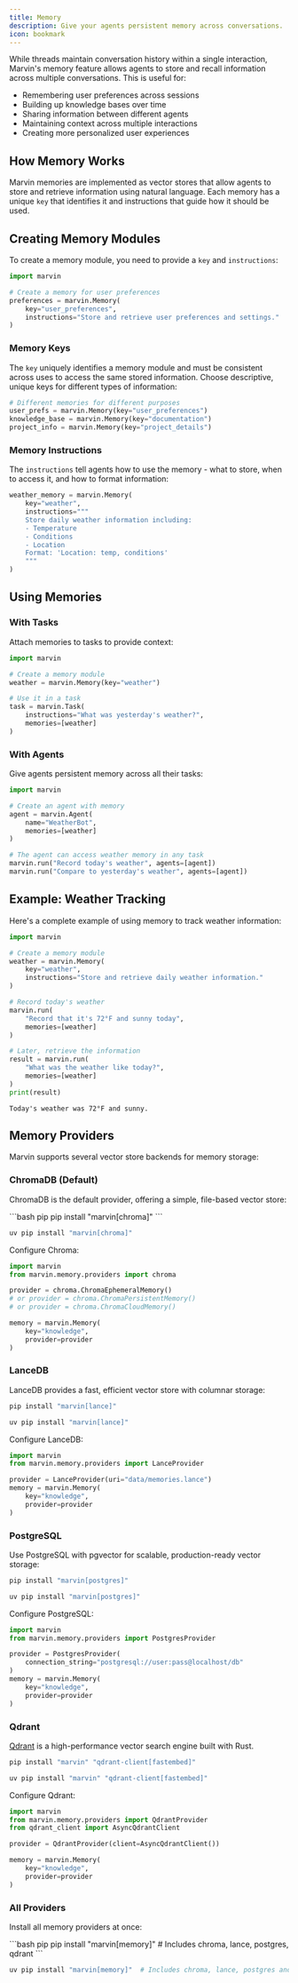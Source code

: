 ```yaml
---
title: Memory
description: Give your agents persistent memory across conversations.
icon: bookmark
---
```


While threads maintain conversation history within a single interaction, Marvin's memory feature allows agents to store and recall information across multiple conversations. This is useful for:

- Remembering user preferences across sessions
- Building up knowledge bases over time
- Sharing information between different agents
- Maintaining context across multiple interactions
- Creating more personalized user experiences

## How Memory Works

Marvin memories are implemented as vector stores that allow agents to store and retrieve information using natural language. Each memory has a unique `key` that identifies it and instructions that guide how it should be used.

## Creating Memory Modules

To create a memory module, you need to provide a `key` and `instructions`:

```python
import marvin

# Create a memory for user preferences
preferences = marvin.Memory(
    key="user_preferences",
    instructions="Store and retrieve user preferences and settings."
)
```

### Memory Keys

The `key` uniquely identifies a memory module and must be consistent across uses to access the same stored information. Choose descriptive, unique keys for different types of information:

```python
# Different memories for different purposes
user_prefs = marvin.Memory(key="user_preferences")
knowledge_base = marvin.Memory(key="documentation")
project_info = marvin.Memory(key="project_details")
```

### Memory Instructions

The `instructions` tell agents how to use the memory - what to store, when to access it, and how to format information:

```python
weather_memory = marvin.Memory(
    key="weather",
    instructions="""
    Store daily weather information including:
    - Temperature
    - Conditions
    - Location
    Format: 'Location: temp, conditions'
    """
)
```

## Using Memories

### With Tasks

Attach memories to tasks to provide context:

```python
import marvin

# Create a memory module
weather = marvin.Memory(key="weather")

# Use it in a task
task = marvin.Task(
    instructions="What was yesterday's weather?",
    memories=[weather]
)
```

### With Agents

Give agents persistent memory across all their tasks:

```python
import marvin

# Create an agent with memory
agent = marvin.Agent(
    name="WeatherBot",
    memories=[weather]
)

# The agent can access weather memory in any task
marvin.run("Record today's weather", agents=[agent])
marvin.run("Compare to yesterday's weather", agents=[agent])
```

## Example: Weather Tracking

Here's a complete example of using memory to track weather information:

```python
import marvin

# Create a memory module
weather = marvin.Memory(
    key="weather",
    instructions="Store and retrieve daily weather information."
)

# Record today's weather
marvin.run(
    "Record that it's 72°F and sunny today",
    memories=[weather]
)

# Later, retrieve the information
result = marvin.run(
    "What was the weather like today?",
    memories=[weather]
)
print(result)
```

```text
Today's weather was 72°F and sunny.
```

## Memory Providers

Marvin supports several vector store backends for memory storage:

### ChromaDB (Default)

ChromaDB is the default provider, offering a simple, file-based vector store:

<CodeGroup>
```bash pip
pip install "marvin[chroma]"
```

```bash uv
uv pip install "marvin[chroma]"
```
</CodeGroup>

Configure Chroma:
```python
import marvin
from marvin.memory.providers import chroma

provider = chroma.ChromaEphemeralMemory()
# or provider = chroma.ChromaPersistentMemory()
# or provider = chroma.ChromaCloudMemory()

memory = marvin.Memory(
    key="knowledge",
    provider=provider
)
```

### LanceDB

LanceDB provides a fast, efficient vector store with columnar storage:

<CodeGroup>

```bash pip
pip install "marvin[lance]"
```

```bash uv
uv pip install "marvin[lance]"
```

</CodeGroup>

Configure LanceDB:
```python
import marvin
from marvin.memory.providers import LanceProvider

provider = LanceProvider(uri="data/memories.lance")
memory = marvin.Memory(
    key="knowledge",
    provider=provider
)
```

### PostgreSQL

Use PostgreSQL with pgvector for scalable, production-ready vector storage:

<CodeGroup>

```bash pip
pip install "marvin[postgres]"
```

```bash uv
uv pip install "marvin[postgres]"
```

</CodeGroup>

Configure PostgreSQL:

```python
import marvin
from marvin.memory.providers import PostgresProvider

provider = PostgresProvider(
    connection_string="postgresql://user:pass@localhost/db"
)
memory = marvin.Memory(
    key="knowledge",
    provider=provider
)
```

### Qdrant

[Qdrant](https://qdrant.tech/) is a high-performance vector search engine built with Rust.

<CodeGroup>

```bash pip
pip install "marvin" "qdrant-client[fastembed]"
```

```bash uv
uv pip install "marvin" "qdrant-client[fastembed]"
```

</CodeGroup>

Configure Qdrant:

```python
import marvin
from marvin.memory.providers import QdrantProvider
from qdrant_client import AsyncQdrantClient

provider = QdrantProvider(client=AsyncQdrantClient())

memory = marvin.Memory(
    key="knowledge",
    provider=provider
)
```

### All Providers

Install all memory providers at once:

<CodeGroup>
```bash pip
pip install "marvin[memory]"  # Includes chroma, lance, postgres, qdrant
```

```bash uv
uv pip install "marvin[memory]"  # Includes chroma, lance, postgres and qdrant
```
</CodeGroup>
